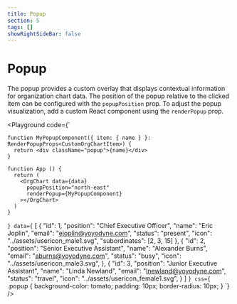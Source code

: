 ```yaml
---
title: Popup
section: 5
tags: []
showRightSideBar: false
---
```


# Popup

The popup provides a custom overlay that displays contextual information for organization chart data.
The position of the popup relative to the clicked item can be configured with the `popupPosition` prop.
To adjust the popup visualization, add a custom React component using the `renderPopup` prop.

<Playground
    code={`

    function MyPopupComponent({ item: { name } }: RenderPopupProps<CustomOrgChartItem>) {
      return <div className="popup">{name}</div>
    }

    function App () {
      return (
        <OrgChart data={data}
          popupPosition="north-east"
          renderPopup={MyPopupComponent}
        ></OrgChart>
      )
    }
`}
    data={`
    [
     {
       "id": 1,
       "position": "Chief Executive Officer",
       "name": "Eric Joplin",
       "email": "ejoplin@yoyodyne.com",
       "status": "present",
       "icon": "../assets/usericon_male1.svg",
       "subordinates": [2, 3, 15]
     },
     {
       "id": 2,
       "position": "Senior Executive Assistant",
       "name": "Alexander Burns",
       "email": "aburns@yoyodyne.com",
       "status": "busy",
       "icon": "../assets/usericon_male3.svg",
     },
     {
       "id": 3,
       "position": "Junior Executive Assistant",
       "name": "Linda Newland",
       "email": "lnewland@yoyodyne.com",
       "status": "travel",
       "icon": "../assets/usericon_female1.svg",
     }
   ]
  `}
   css={`
    .popup {
        background-color: tomato;
        padding: 10px;
        border-radius: 10px;
    }
`}
/>

